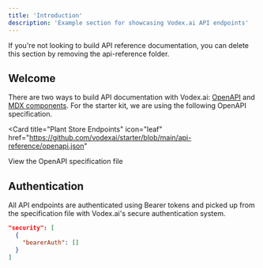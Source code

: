 ```yaml
---
title: 'Introduction'
description: 'Example section for showcasing Vodex.ai API endpoints'
---
```


<Note>
  If you're not looking to build API reference documentation, you can delete
  this section by removing the api-reference folder.
</Note>

## Welcome

There are two ways to build API documentation with Vodex.ai: [OpenAPI](https://docs.vodex.ai/api-playground/openapi/setup) and [MDX components](https://docs.vodex.ai/api-playground/mdx/configuration). For the starter kit, we are using the following OpenAPI specification.

<Card
  title="Plant Store Endpoints"
  icon="leaf"
  href="https://github.com/vodexai/starter/blob/main/api-reference/openapi.json"
>
  View the OpenAPI specification file
</Card>

## Authentication

All API endpoints are authenticated using Bearer tokens and picked up from the specification file with Vodex.ai's secure authentication system.

```json
"security": [
  {
    "bearerAuth": []
  }
]
```
